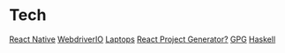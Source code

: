 = Tech =
[[React Native]]
[[WebdriverIO]]
[[Laptops]]
[[React Project Generator?]]
[[GPG]]
[[Haskell]]
